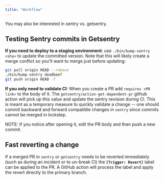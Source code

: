 ```yaml
---
title: "Workflow"
---
```


You may also be interested in <Link to="/sentry-vs-getsentry/">sentry vs. getsentry</Link>.


## Testing Sentry commits in Getsentry

**If you need to deploy to a staging environment**: use
`./bin/bump-sentry <sha>` to update the committed version.  Note that this will
likely create a merge conflict so you'll want to merge just before updating:

```bash
git pull origin HEAD --rebase
./bin/bump-sentry deadbeef
git push origin HEAD -f
```

**If you only need to validate CI**: When you create a PR add `requires <PR link>`
to the body of it. The `getsentry/action-get-dependent-pr` github action will
pick up this value and update the sentry revision during CI.  This is meant as
a temporary measure to quickly validate a change -- one should commit backward
and forward compatible changes in `sentry` since commits cannot be merged in
lockstep.

NOTE: If you notice after opening it, edit the PR body and then push a new commit.

## Fast reverting a change

If a merged PR in `sentry` or `getsentry` needs to be reverted immediately
(such as during an incident or to un-break CI) the **`[Trigger: Revert]`**
label can be applied to the PR.  A GitHub action will process the label and
apply the revert directly to the primary branch.
